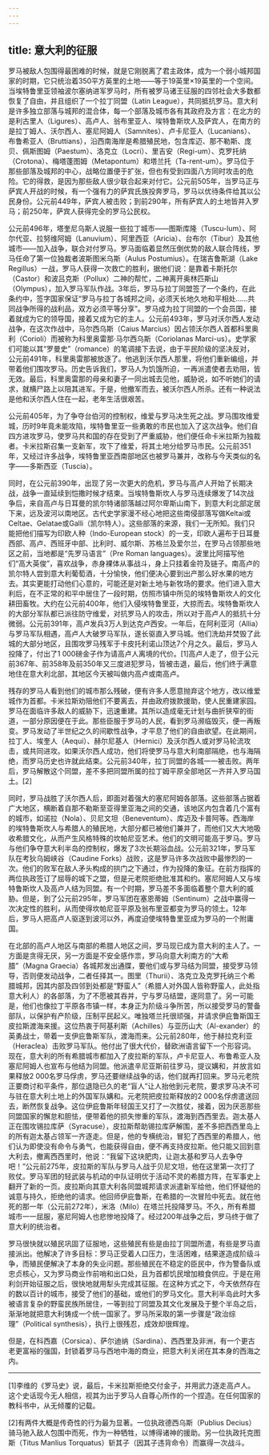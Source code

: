 ```yaml
---
---
---
```

title: 意大利的征服
---




罗马被敌人包围得最困难的时候，就是它刚脱离了君主政体，成为一个弱小城邦国家的时期，它只统治着350平方英里的土地——等于19英里×19英里的一个空间。当埃特鲁里亚领袖波尔塞纳进军罗马时，所有被罗马诸王征服的四邻社会大多数都恢复了自由，并且组织了一个拉丁同盟（Latin League），共同抵抗罗马。意大利是许多独立部落与城邦的混合体，每一个部落及城市各有其政府及方言：在北方的是利古里人（Ligures）、高卢人、翁布里亚人、埃特鲁斯坎人及萨宾人，在南方的是拉丁姆人、沃尔西人、塞尼阿姆人（Samnites）、卢卡尼亚人（Lucanians）、布鲁希亚人（Bruttians），沿西南海岸是希腊殖民地，包含库迈、那不勒斯、庞贝、佩斯图姆（Paestum）、洛克立（Locri）、里吉安（Regi-um）、克罗托纳（Crotona）、梅塔蓬图姆（Metapontum）和塔兰托（Ta-rent-um）。罗马位于那些部落及城邦的中心，战略位置便于扩张，但也有受到四面八方同时攻击的危险。它的得救，是因为那些敌人很少联合起来对付它。公元前505年，当罗马正与萨宾人开战的时候，有一个强有力的萨宾氏族投奔罗马，罗马以优待条件给其以公民身份。公元前449年，萨宾人被击败；到前290年，所有萨宾人的土地皆并入罗马；前250年，萨宾人获得完全的罗马公民权。

公元前496年，塔奎尼乌斯人说服一些拉丁城市——图斯库隆（Tuscu-lum）、阿尔代亚、拉努维阿姆（Lanuvium）、阿里西亚（Aricia）、台布尔（Tibur）及其他城市——加入战争，联合对付罗马。罗马面临着显然压倒优势的敌人联合阵线，罗马任命了第一位独裁者波斯图米乌斯（Aulus Postumius）。在瑞吉鲁斯湖（Lake Regillus）一战，罗马人获得一次救亡的胜利，据他们说：是靠着卡斯托尔（Castor）和波吕克斯（Pollux）二神的帮忙，二神离开奥林匹斯山（Olympus），加入罗马军队作战。3年后，罗马与拉丁同盟签了一个条约，在此条约中，签字国家保证“罗马与拉丁各城邦之间，必须天长地久地和平相处……共同战争所得的战利品，双方必须平等分享”。罗马成为拉丁同盟的一个会员国，接着就成为它的领导国，接着又成为它的主人。公元前493年，罗马对沃尔西人发动战争，在这次作战中，马尔西乌斯（Caius Marcius）因占领沃尔西人首都科里奥利（Corioli）而被称为科里奥雷那·马尔西乌斯（Coriolanas Marci-us）。史学家们可能以其“罗曼史”（romance）的笔调接下去说，由于平民阶级的坚决反对，公元前491年，科里奥雷那被放逐了。他逃到沃尔西人那里，将他们重新编组，并带着他们围攻罗马。历史告诉我们，罗马人为饥饿所迫，一再派遣使者去劝阻，皆无效。最后，科里奥雷那的母亲和妻子一同出城去见他，威胁说，如不听她们的请求，就横尸路上以阻其进军。于是，他撤军而去，被沃尔西人所杀。还有一种说法是他和沃尔西人住在一起，老年生活很艰苦。

公元前405年，为了争夺台伯河的控制权，维爱与罗马决生死之战。罗马围攻维爱城，历时9年竟未能攻陷，埃特鲁里亚一些勇敢的市民也加入了这次战争。他们自四方进攻罗马，使罗马共和国的存在受到了严重威胁，他们便任命卡米拉斯为独裁者。卡米拉斯召集一支新军，攻下了维爱，将其土地分给罗马市民。公元前351年，又经过许多战争，埃特鲁里亚西南部地区也被罗马兼并，改称与今天类似的名字——多斯西亚（Tuscia）。

同时，在公元前390年，出现了另一次更大的危机，罗马与高卢人开始了长期决战，战争一直延续到恺撒时候才结束。当埃特鲁斯坎人与罗马连续爆发了14次战争后，来自高卢与日耳曼的凯尔特诸部落越过阿尔卑斯山南下，到意大利北部定居下来，远及波河以南地区。古代史学家漫不经心地把这些南侵部落写做Keltai或Celtae、Gelatae或Galli（凯尔特人）。这些部落的来源，我们一无所知。我们只能把他们描写为印欧人种（Indo-European stock）的一支，印欧人遍布于日耳曼西部、高卢、西班牙中部、比利时、威尔斯、苏格兰及爱尔兰，在罗马占领那些地区之前，当地都是“先罗马语言”（Pre Roman languages）。波里比阿描写他们“高大英俊”，喜欢战争，赤身裸体从事战斗，身上只挂着金符及链子。南高卢的凯尔特人尝到意大利葡萄酒，十分愉快，他们便决心要到出产那么好水果的地方去。其实更能打动他们心意的，可能还是对新土地与新牧场的要求。他们进入意大利后，在不正常的和平中居住了一段时期，仿照市镇中所见的埃特鲁斯坎人的文化耕田畜牧。大约在公元前400年，他们入侵埃特鲁里亚，大掠而去。埃特鲁斯坎人的大部分军队都已派往防守维爱，对抗罗马人的攻击，所以对于高卢人的抵抗十分微弱。公元前391年，高卢发兵3万人到达克卢西安。一年后，在阿利亚河（Allia）与罗马军队相遇，高卢人大破罗马军队，遂长驱直入罗马城。他们洗劫并焚毁了此城的大部分地区，且围攻罗马残军于卡皮托利诺山顶达7个月之久。最后，罗马人投降了，付出了1 000磅金子作为请高卢人离境的代价。[1]高卢人走了，但于公元前367年、前358年及前350年又三度进犯罗马，皆被击退，最后，他们终于满意地住在意大利北部，其地区今天被叫做内高卢或南高卢。

残存的罗马人看到他们的城市那么残破，便有许多人愿意抛弃这个地方，改以维爱城作为首都。卡米拉斯劝阻他们不要离去，并由政府拨款援助，使人民重建家园。罗马在面临许多敌人的威胁下，迅速重建。其所以造成毫无计划与曲折狭窄的街道，一部分原因便在于此。那些臣服于罗马的人民，看到罗马濒临毁灭，便一再叛变。罗马发动了半世纪之久的间歇性战争，才平息了他们的自由欲望。在此期间，拉丁人、埃奎人（Aequi）、赫尔尼基人（Hernici）及沃尔西人或对罗马轮流攻击，或共同进攻。如果沃尔西人成功，他们将使罗马与意大利南部隔绝，也与海隔绝，而罗马历史也许就此结束。公元前340年，拉丁同盟的各城一一被击败。两年后，罗马解散这个同盟，差不多把同盟所属的拉丁姆平原全部地区一齐并入罗马国土。[2]

同时，罗马战胜了沃尔西人后，即面对着强大的塞尼阿姆各部落。这些部落占据着广大地区，横断着自那不勒斯至亚得里亚海之间的交通，该地区内包含着几个富有的城市，如诺拉（Nola）、贝尼文坦（Beneventum）、库迈及卡普阿等。西海岸的埃特鲁斯坎人与希腊人的殖民地，大部分都已被他们兼并了，而他们又大大地吸收希腊文化，从而产生风格特殊的坎帕尼亚艺术。他们的文明可能高于罗马。罗马与他们争夺意大利半岛的控制权，爆发了3次长期浴血战。公元前321年，罗马军队在考狄乌姆峡谷（Caudine Forks）战败，这是罗马许多次战败中最惨烈的一次。他们的败军在敌人矛头构成的拱门之下通过，作为投降的象征。在前方指挥的两位执政签订了屈辱的城下之盟，但是元老院拒绝批准其和约。塞尼阿姆人又与埃特鲁斯坎人及高卢人结为同盟。有一个时期，罗马差不多面临着整个意大利的威胁。但是，到了公元前295年，罗马军团在塞恩蒂姆（Sentinum）之战中赢得一次决定性的胜利，从而使得坎帕尼亚平原及翁布里亚都变为罗马的领土。12年后，罗马人把高卢人驱逐到波河以外，再度迫使埃特鲁里亚成为罗马的一个附庸国。

在北部的高卢人地区与南部的希腊人地区之间，罗马现已成为意大利的主人了。一方面是贪得无厌，另一方面是不安全感作祟，罗马向意大利南方的“大希腊”（Magna Graecia）各城邦发出通牒，要他们或与罗马结为同盟，接受罗马领导，否则便发动战争，二者任择其一。图里（Thurii）、洛克立及克罗托纳三个希腊城邦，因其内部及四邻到处都是“野蛮人”（希腊人对外国人皆称野蛮人，此处指意大利人）的各部落，为了不愿被其吞并，宁与罗马结盟，遂同意了。另一可能是，他们也像拉丁平原各市镇一样，本身正为阶级斗争所苦，所以接受罗马的警备部队，以保护有产阶级，压制平民起义。唯独塔兰托很顽强，并请求伊庇鲁斯国王皮拉斯渡海来援。这位热衷于阿基利斯（Achilles）与亚历山大（Al-exander）的英勇战士，带着一支伊庇鲁斯军队，渡海而来。公元前280年，他于赫拉克利亚（Heraclea）击败罗马军队。他付出了很大代价，替欧洲语言留下一个形容词。现在，意大利的所有希腊城市都加入了皮拉斯的军队，卢卡尼亚人、布鲁希亚人及塞尼阿姆人也宣布与他结为同盟。他派遣辛尼亚斯前往罗马，提议媾和，并放言如果释放2 000名罗马俘虏，罗马还要继续战争的话，他们就再打回来。罗马元老院正要商讨和平条件，那位退隐已久的老“盲人”让人抬他到元老院，要求罗马决不可与驻在意大利土地上的外国军队媾和。元老院把皮拉斯释放的2 000名俘虏遣送回去，断然恢复战争。这位伊庇鲁斯年轻国王又打了一次胜仗，接着，因为厌恶那些同盟国家的懈怠和胆怯，便带着他的损失惨重的军队，渡海到西西里去。迦太基人正在围攻锡拉库萨（Syracuse），皮拉斯帮助锡拉库萨解围，差不多把西西里岛上的所有迦太基占领军一齐逐走。但是，他的专横统治，冒犯了西西里的希腊人，他们认为即使没有命令与勇气，也能获得自由，便不再支持皮拉斯。他只能又回到意大利去，撤离西西里时，他说：“我留下这块肥肉，让迦太基和罗马人去争夺吧！”公元前275年，皮拉斯的军队与罗马人战于贝尼文坦，他在这里第一次打了败仗。罗马军团的轻武装与机动的中队证明优于活动不灵的希腊方阵，在军事史上翻开了新的一页。皮拉斯向其意大利各同盟城邦请求派遣新军给他，他们怀疑他的诚意与持久，拒绝他的请求。他回师伊庇鲁斯，在希腊的一次冒险中死去。就在他死的那一年（公元前272年），米洛（Milo）在塔兰托投降罗马。不久，所有希腊城市一一屈服，塞尼阿姆人也悲惨地投降了。经过200年战争之后，罗马终于做了意大利的统治者。

罗马很快就以殖民巩固了征服地，这些殖民有些是由拉丁同盟所遣，有些是罗马直接派出。他解决了许多目标：罗马正受着人口压力，生活困难，结果遂造成阶级斗争，而殖民便解决了本身的失业问题。那些殖民在不稳定的臣民中，作为警备队或忠贞核心，又为罗马商业作前哨和出口处，且为首都饥民增加粮食供应。于是在用利剑开始征服之后，很快地就用犁头完成其征服。在这种方式之下，今天依然存在的数以百计的城市，接受了他们的基础，或他们的罗马文化。意大利半岛此时大多被语言复杂的野蛮民族所居住，一等到拉丁同盟及其文化发展及于整个半岛之后，渐渐地就把意大利铸成一个统一国家了。罗马所采取的第一步骤是“政治综理”（Political synthesis），执行上很残忍，成效却很辉煌。

但是，在科西嘉（Corsica）、萨尔迪纳（Sardina）、西西里及非洲，有一个更古老更富裕的强国，封锁着罗马与西地中海的商业，把意大利关闭在其本身的西海之内。



* * *



[1]李维的《罗马史》说，最后，卡米拉斯拒绝交付金子，并用武力逐走高卢人。这个史话现今无人相信，视其为出于罗马人自尊心所作的一个捏造。在任何国家的教科书中，从无倾覆的记载。

[2]有两件大概是传奇性的行为最为显著。一位执政德西乌斯（Publius Decius）骑马驰入敌人包围中而死，作为一种牺牲，以博得诸神的援助。另一位执政托克图斯（Titus Manlius Torquatus）斩其子（因其子违背命令）而赢得一次战斗。